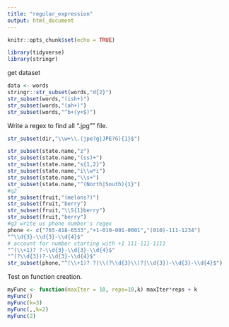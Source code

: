 ```yaml
---
title: "regular_expression"
output: html_document
---
```


```r
knitr::opts_chunk$set(echo = TRUE)
```
```r
library(tidyverse)
library(stringr)
```
get dataset
```r
data <- words
stringr::str_subset(words,"d{2}")
str_subset(words,"(ish+)")
str_subset(words,"(ah+)")
str_subset(words,"^b+(y+$)")
```
Write a regex to find all ".jpg"" file.

```r
str_subset(dir,"\\w+\\.(jpe?g|JPE?G){1}$")
```

```r
str_subset(state.name,"z")
str_subset(state.name,"(ss)+")
str_subset(state.name,"s{1,2}")
str_subset(state.name,"i\\w*i")
str_subset(state.name,"\\s+")
str_subset(state.name,"^(North|South){1}")
#q2
str_subset(fruit,"(melons?)")
str_subset(fruit,"berry")
str_subset(fruit,"\\S{1}berry")
str_subset(fruit,"berry")
#q3 write us phone number's regex
phone <- c("765-418-6533","+1-010-001-0001","(010)-111-1234")
"^\\d{3}-\\d{3}-\\d{4}$"
# account for number starting with +1 111-111-1111
"^(\\+1)? ?-\\d{3}-\\d{3}-\\d{4}$"
"^(?\\d{3})?-\\d{3}-\\d{4}$"
str_subset(phone,"^(\\+1)? ?(\\(?\\d{3}\\)?|\\d{3})-\\d{3}-\\d{4}$")

```
Test on function creation.
```r
myFunc <- function(maxIter = 10, reps=10,k) maxIter*reps + k
myFunc()
myFunc(k=3)
myFunc(,,k=2)
myFunc(2)
```

